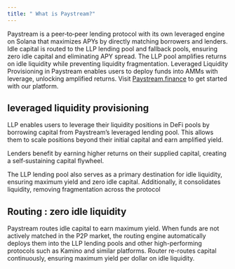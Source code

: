 ```yaml
---
title: " What is Paystream?"
---
```

Paystream is a peer‑to‑peer lending protocol with its own leveraged engine on Solana that maximizes APYs by directly matching borrowers and lenders. Idle capital is routed to the LLP lending pool and fallback pools, ensuring zero idle capital and eliminating APY spread. The LLP pool amplifies returns on idle liquidity while preventing liquidity fragmentation. Leveraged Liquidity Provisioning in Paystream enables users to deploy funds into AMMs with leverage, unlocking amplified returns.
Visit [Paystream.finance](https://Paystream.finance) to get started with our platform.

## leveraged liquidity provisioning 
LLP enables users to leverage their liquidity positions in DeFi pools by borrowing capital from Paystream’s leveraged lending pool. This allows them to scale positions beyond their initial capital and earn amplified yield.

Lenders benefit by earning higher returns on their supplied capital, creating a self‑sustaining capital flywheel.

The LLP lending pool also serves as a primary destination for idle liquidity, ensuring maximum yield and zero idle capital. Additionally, it consolidates liquidity, removing fragmentation across the protocol
## Routing : zero idle liquidity
Paystream routes idle capital  to earn maximum yield. When funds are not actively matched in the P2P market, the routing engine automatically deploys them into the LLP lending pools and other high-performing protocols such as Kamino and similar platforms. Router re-routes capital continuously, ensuring maximum yield per dollar on idle liquidity.

